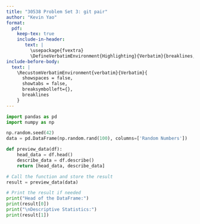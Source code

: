 ```yaml
---
title: "30538 Problem Set 3: git pair"
author: "Kevin Yao"
format: 
  pdf:
    keep-tex: true
    include-in-header: 
       text: |
         \usepackage{fvextra}
         \DefineVerbatimEnvironment{Highlighting}{Verbatim}{breaklines,commandchars=\\\{\}}
include-before-body:
  text: |
    \RecustomVerbatimEnvironment{verbatim}{Verbatim}{
      showspaces = false,
      showtabs = false,
      breaksymbolleft={},
      breaklines
    }
---
```


```python
import pandas as pd
import numpy as np

np.random.seed(42)
data = pd.DataFrame(np.random.rand(100), columns=['Random Numbers'])

def preview_data(df):
    head_data = df.head()
    describe_data = df.describe()
    return [head_data, describe_data]

# Call the function and store the result
result = preview_data(data)

# Print the result if needed
print("Head of the DataFrame:")
print(result[0])
print("\nDescriptive Statistics:")
print(result[1])
```
